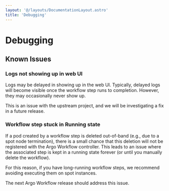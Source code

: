 ```yaml
---
layout: '@/layouts/DocumentationLayout.astro'
title: 'Debugging'
---
```


# Debugging

## Known Issues

### Logs not showing up in web UI

Logs may be delayed in showing up in the web UI. Typically, delayed logs will become visible once the workflow
step runs to completion. However, they may occasionally never show up.

This is an issue with the upstream project, and we will be investigating a fix in a future release.

### Workflow step stuck in Running state

If a pod created by a workflow step is deleted out-of-band (e.g., due to a spot node termination),
there is a small chance that this deletion will not be registered with the Argo Workflow controller.
This leads to an issue where the associated step is kept in a running state forever (or until
you manually delete the workflow).

For this reason, if you have long-running workflow steps, we recommend avoiding executing them on
spot instances.

The next Argo Workflow release should address this issue.
